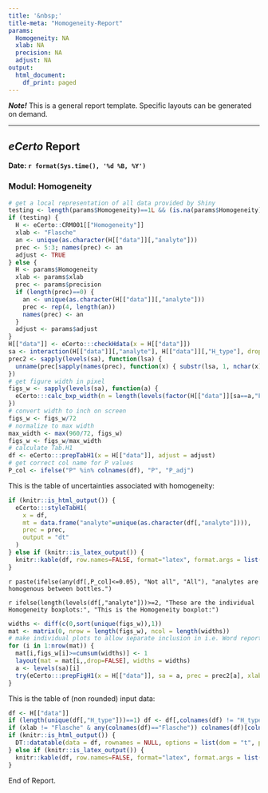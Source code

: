 ```yaml
---
title: '&nbsp;'
title-meta: "Homogeneity-Report"
params:
  Homogeneity: NA
  xlab: NA
  precision: NA
  adjust: NA
output:
  html_document:
    df_print: paged
---
```


***Note!*** 
This is a general report template. Specific layouts can be generated on demand.

---

## ***eCerto*** Report

**Date: `r format(Sys.time(), '%d %B, %Y')`**

### Modul: Homogeneity

```r
# get a local representation of all data provided by Shiny
testing <- length(params$Homogeneity)==1L && (is.na(params$Homogeneity) | params$Homogeneity=="NA")
if (testing) {
  H <- eCerto::CRM001[["Homogeneity"]]
  xlab <- "Flasche"
  an <- unique(as.character(H[["data"]][,"analyte"]))
  prec <- 5:3; names(prec) <- an
  adjust <- TRUE
} else {
  H <- params$Homogeneity
  xlab <- params$xlab
  prec <- params$precision
  if (length(prec)==0) {
    an <- unique(as.character(H[["data"]][,"analyte"]))
    prec <- rep(4, length(an))
    names(prec) <- an
  }
  adjust <- params$adjust
}
H[["data"]] <- eCerto:::checkHdata(x = H[["data"]])
sa <- interaction(H[["data"]][,"analyte"], H[["data"]][,"H_type"], drop = TRUE)
prec2 <- sapply(levels(sa), function(lsa) {
  unname(prec[sapply(names(prec), function(x) { substr(lsa, 1, nchar(x))==x })])
})
# get figure width in pixel
figs_w <- sapply(levels(sa), function(a) {
  eCerto:::calc_bxp_width(n = length(levels(factor(H[["data"]][sa==a,"Flasche"]))), w_axes = 48, w_point = 40)
})
# convert width to inch on screen
figs_w <- figs_w/72
# normalize to max width
max_width <- max(960/72, figs_w)
figs_w <- figs_w/max_width
# calculate Tab.H1
df <- eCerto:::prepTabH1(x = H[["data"]], adjust = adjust)
# get correct col name for P values
P_col <- ifelse("P" %in% colnames(df), "P", "P_adj")
```

This is the table of uncertainties associated with homogeneity:

```r
if (knitr::is_html_output()) {
  eCerto:::styleTabH1(
    x = df, 
    mt = data.frame("analyte"=unique(as.character(df[,"analyte"]))), 
    prec = prec,
    output = "dt"
  )
} else if (knitr::is_latex_output()) {
  knitr::kable(df, row.names=FALSE, format="latex", format.args = list(decimal.mark = "."))
}
```

`r paste(ifelse(any(df[,P_col]<=0.05), "Not all", "All"), "analytes are homogenous between bottles.")`

`r ifelse(length(levels(df[,"analyte"]))>=2, "These are the individual Homogeneity boxplots:", "This is the Homogeneity boxplot:")`

```r
widths <- diff(c(0,sort(unique(figs_w)),1))
mat <- matrix(0, nrow = length(figs_w), ncol = length(widths))
# make individual plots to allow separate inclusion in i.e. Word reports
for (i in 1:nrow(mat)) {
  mat[i,figs_w[i]>=cumsum(widths)] <- 1
  layout(mat = mat[i,,drop=FALSE], widths = widths)
  a <- levels(sa)[i]
  try(eCerto:::prepFigH1(x = H[["data"]], sa = a, prec = prec2[a], xlab = xlab))
}
```

This is the table of (non rounded) input data:

```r
df <- H[["data"]]
if (length(unique(df[,"H_type"]))==1) df <- df[,colnames(df) != "H_type"]
if (xlab != "Flasche" & any(colnames(df)=="Flasche")) colnames(df)[colnames(df)=="Flasche"] <- xlab
if (knitr::is_html_output()) {
  DT::datatable(data = df, rownames = NULL, options = list(dom = "t", paging = FALSE))
} else if (knitr::is_latex_output()) {
  knitr::kable(df, row.names=FALSE, format="latex", format.args = list(decimal.mark = "."))
}
```

End of Report.
